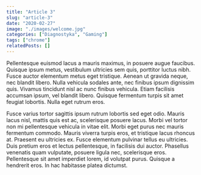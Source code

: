 ```yaml
---
title: "Article 3"
slug: "article-3"
date: "2020-02-27"
image: "./images/welcome.jpg"
categories: ["Diagnostyka", "Gaming"]
tags: ["chrome"]
relatedPosts: []
---
```

Pellentesque euismod lacus a mauris maximus, in posuere augue faucibus. Quisque ipsum metus, vestibulum ultricies sem quis, porttitor luctus nibh. Fusce auctor elementum metus eget tristique. Aenean ut gravida neque, nec blandit libero. Nulla vehicula sodales ante, nec finibus ipsum dignissim quis. Vivamus tincidunt nisl ac nunc finibus vehicula. Etiam facilisis accumsan ipsum, vel blandit libero. Quisque fermentum turpis sit amet feugiat lobortis. Nulla eget rutrum eros.

Fusce varius tortor sagittis ipsum rutrum lobortis sed eget odio. Mauris lacus nisl, mattis quis est ac, scelerisque posuere lacus. Morbi vel tortor non mi pellentesque vehicula in vitae elit. Morbi eget purus nec mauris fermentum commodo. Mauris viverra turpis eros, et tristique lacus rhoncus at. Praesent eu ultricies ex. Fusce elementum pulvinar tellus eu ultricies. Duis pretium eros et lectus pellentesque, in facilisis dui auctor. Phasellus venenatis quam vulputate, posuere ligula nec, scelerisque eros. Pellentesque sit amet imperdiet lorem, id volutpat purus. Quisque a hendrerit eros. In hac habitasse platea dictumst.
